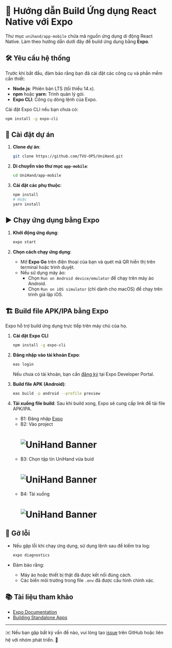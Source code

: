 # 📱 Hướng dẫn Build Ứng dụng React Native với Expo

Thư mục `unihand/app-mobile` chứa mã nguồn ứng dụng di động React Native. Làm theo hướng dẫn dưới đây để build ứng dụng bằng **Expo**.

## 🛠️ Yêu cầu hệ thống

Trước khi bắt đầu, đảm bảo rằng bạn đã cài đặt các công cụ và phần mềm cần thiết:

- **Node.js**: Phiên bản LTS (tối thiểu 14.x).
- **npm** hoặc **yarn**: Trình quản lý gói.
- **Expo CLI**: Công cụ dòng lệnh của Expo.

Cài đặt Expo CLI nếu bạn chưa có:
```bash
npm install -g expo-cli
```

## 🔧 Cài đặt dự án

1. **Clone dự án**:
   ```bash
   git clone https://github.com/TVU-OPS/UniHand.git
   ```

2. **Di chuyển vào thư mục `app-mobile`**:
   ```bash
   cd UniHand/app-mobile
   ```

3. **Cài đặt các phụ thuộc**:
   ```bash
   npm install
   # Hoặc
   yarn install
   ```

## ▶️ Chạy ứng dụng bằng Expo

1. **Khởi động ứng dụng**:
   ```bash
   expo start
   ```

2. **Chọn cách chạy ứng dụng**:
   - Mở **Expo Go** trên điện thoại của bạn và quét mã QR hiển thị trên terminal hoặc trình duyệt.
   - Nếu sử dụng máy ảo:
     - Chọn `Run on Android device/emulator` để chạy trên máy ảo Android.
     - Chọn `Run on iOS simulator` (chỉ dành cho macOS) để chạy trên trình giả lập iOS.

## 🏗️ Build file APK/IPA bằng Expo

Expo hỗ trợ build ứng dụng trực tiếp trên máy chủ của họ.


1. **Cài đặt Expo CLI**
    ```bash
    npm install -g expo-cli
    ```

2. **Đăng nhập vào tài khoản Expo**:
   ```bash
   eas login
   ```
   Nếu chưa có tài khoản, bạn cần [đăng ký](https://expo.dev/) tại Expo Developer Portal.

3. **Build file APK (Android)**:
   ```bash
   eas build -p android --profile preview
   ```

4. **Tải xuống file build**:
   Sau khi build xong, Expo sẽ cung cấp link để tải file APK/IPA.
   - B1: Đăng nhập [Expo](https://expo.dev/)
   - B2: Vào project
      # ![UniHand Banner](/img/app_mobile_build_b1.png)
   - B3: Chọn tập tin UniHand vừa buid
      # ![UniHand Banner](/img/app_mobile_build_b2.png)
   - B4: Tải xuống
      # ![UniHand Banner](/img/app_mobile_build_b3.png)

## 🐛 Gỡ lỗi

- Nếu gặp lỗi khi chạy ứng dụng, sử dụng lệnh sau để kiểm tra log:
  ```bash
  expo diagnostics
  ```

- Đảm bảo rằng:
  - Máy ảo hoặc thiết bị thật đã được kết nối đúng cách.
  - Các biến môi trường trong file `.env` đã được cấu hình chính xác.

## 📚 Tài liệu tham khảo

- [Expo Documentation](https://docs.expo.dev/)
- [Building Standalone Apps](https://docs.expo.dev/build/introduction/)

---

✉️ Nếu bạn gặp bất kỳ vấn đề nào, vui lòng tạo [issue](https://github.com/TVU-OPS/UniHand/issues) trên GitHub hoặc liên hệ với nhóm phát triển. 🚀
